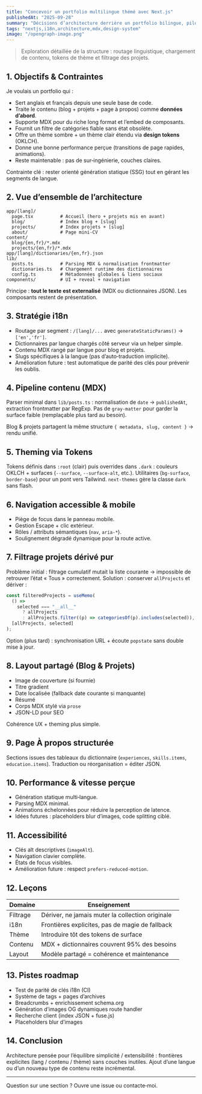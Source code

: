 ```yaml
---
title: "Concevoir un portfolio multilingue thémé avec Next.js"
publishedAt: "2025-09-28"
summary: "Décisions d’architecture derrière un portfolio bilingue, piloté par MDX, avec UI accessible et UX animée."
tags: "nextjs,i18n,architecture,mdx,design-system"
image: "/opengraph-image.png"
---
```


> Exploration détaillée de la structure : routage linguistique, chargement de contenu, tokens de thème et filtrage des projets.

## 1. Objectifs & Contraintes

Je voulais un portfolio qui :

- Sert anglais et français depuis une seule base de code.
- Traite le contenu (blog + projets + page à propos) comme **données d’abord**.
- Supporte MDX pour du riche long format et l’embed de composants.
- Fournit un filtre de catégories fiable sans état obsolète.
- Offre un thème sombre + un thème clair étendu via **design tokens** (OKLCH).
- Donne une bonne performance perçue (transitions de page rapides, animations).
- Reste maintenable : pas de sur‑ingénierie, couches claires.

Contrainte clé : rester orienté génération statique (SSG) tout en gérant les segments de langue.

## 2. Vue d’ensemble de l’architecture

```
app/[lang]/
  page.tsx          # Accueil (hero + projets mis en avant)
  blog/             # Index blog + [slug]
  projects/         # Index projets + [slug]
  about/            # Page mini‑CV
content/
  blog/{en,fr}/*.mdx
  projects/{en,fr}/*.mdx
app/[lang]/dictionaries/{en,fr}.json
lib/
  posts.ts          # Parsing MDX & normalisation frontmatter
  dictionaries.ts   # Chargement runtime des dictionnaires
  config.ts         # Métadonnées globales & liens sociaux
components/         # UI + reveal + navigation
```

Principe : **tout le texte est externalisé** (MDX ou dictionnaires JSON). Les composants restent de présentation.

## 3. Stratégie i18n

- Routage par segment : `/[lang]/...` avec `generateStaticParams()` → `['en','fr']`.
- Dictionnaires par langue chargés côté serveur via un helper simple.
- Contenu MDX rangé par langue pour blog et projets.
- Slugs spécifiques à la langue (pas d’auto‑traduction implicite).
- Amélioration future : test automatique de parité des clés pour prévenir les oublis.

## 4. Pipeline contenu (MDX)

Parser minimal dans `lib/posts.ts` : normalisation de `date` → `publishedAt`, extraction frontmatter par RegExp.
Pas de `gray-matter` pour garder la surface faible (remplaçable plus tard au besoin).

Blog & projets partagent la même structure `{ metadata, slug, content }` → rendu unifié.

## 5. Theming via Tokens

Tokens définis dans `:root` (clair) puis overrides dans `.dark` : couleurs OKLCH + surfaces (`--surface`, `--surface-alt`, etc.).
Utilitaires (`bg-surface`, `border-base`) pour un pont vers Tailwind. `next-themes` gère la classe `dark` sans flash.

## 6. Navigation accessible & mobile

- Piège de focus dans le panneau mobile.
- Gestion Escape + clic extérieur.
- Rôles / attributs sémantiques (`nav`, `aria-*`).
- Soulignement dégradé dynamique pour la route active.

## 7. Filtrage projets dérivé pur

Problème initial : filtrage cumulatif mutait la liste courante → impossible de retrouver l’état « Tous » correctement.
Solution : conserver `allProjects` et dériver :

```ts
const filteredProjects = useMemo(
  () =>
    selected === "__all__"
      ? allProjects
      : allProjects.filter((p) => categoriesOf(p).includes(selected)),
  [allProjects, selected]
);
```

Option (plus tard) : synchronisation URL + écoute `popstate` sans double mise à jour.

## 8. Layout partagé (Blog & Projets)

- Image de couverture (si fournie)
- Titre gradient
- Date localisée (fallback date courante si manquante)
- Résumé
- Corps MDX stylé via `prose`
- JSON-LD pour SEO

Cohérence UX + theming plus simple.

## 9. Page À propos structurée

Sections issues des tableaux du dictionnaire (`experiences`, `skills.items`, `education.items`). Traduction ou réorganisation = éditer JSON.

## 10. Performance & vitesse perçue

- Génération statique multi‑langue.
- Parsing MDX minimal.
- Animations échelonnées pour réduire la perception de latence.
- Idées futures : placeholders blur d’images, code splitting ciblé.

## 11. Accessibilité

- Clés alt descriptives (`imageAlt`).
- Navigation clavier complète.
- États de focus visibles.
- Amélioration future : respect `prefers-reduced-motion`.

## 12. Leçons

| Domaine  | Enseignement                                     |
| -------- | ------------------------------------------------ |
| Filtrage | Dériver, ne jamais muter la collection originale |
| i18n     | Frontières explicites, pas de magie de fallback  |
| Thème    | Introduire tôt des tokens de surface             |
| Contenu  | MDX + dictionnaires couvrent 95% des besoins     |
| Layout   | Modèle partagé = cohérence et maintenance        |

## 13. Pistes roadmap

- Test de parité de clés i18n (CI)
- Système de tags + pages d’archives
- Breadcrumbs + enrichissement schema.org
- Génération d’images OG dynamiques route handler
- Recherche client (index JSON + fuse.js)
- Placeholders blur d’images

## 14. Conclusion

Architecture pensée pour l’équilibre simplicité / extensibilité : frontières explicites (lang / contenu / thème) sans couches inutiles. Ajout d’une langue ou d’un nouveau type de contenu reste incrémental.

---

Question sur une section ? Ouvre une issue ou contacte‑moi.
